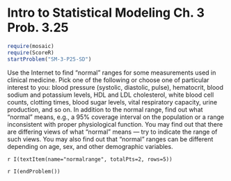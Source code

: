 Intro to Statistical Modeling Ch. 3 Prob. 3.25
========================================================
```{r include=FALSE}
require(mosaic)
require(ScoreR)
startProblem("SM-3-P25-SD")
```

Use the Internet to find "normal" ranges for some measurements used
in clinical medicine.  Pick one of the following or choose one of
particular interest to you: blood pressure (systolic, diastolic,
pulse), hematocrit, blood sodium and potassium levels, HDL and LDL
cholesterol, white blood cell counts, clotting times, blood sugar
levels, vital respiratory capacity, urine production, and so on.  In addition to the normal range, find out what
"normal" means, e.g., a 95% coverage interval on the population or
a range inconsistent with proper physiological function.  You may find
out that there are differing views of what "normal" means --- try to
indicate the range of such views.  You may also find out that
"normal" ranges can be different depending on age, sex, and other
demographic variables.

`r I(textItem(name="normalrange", totalPts=2, rows=5))`

`r I(endProblem())`